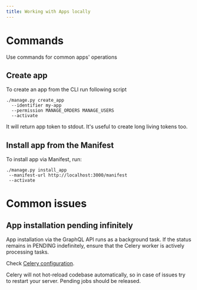 ```yaml
---
title: Working with Apps locally
---
```


# Commands

Use commands for common apps' operations

## Create app

To create an app from the CLI run following script

```shell
./manage.py create_app
  --identifier my-app
  --permission MANAGE_ORDERS MANAGE_USERS
  --activate
```

It will return app token to stdout. It's useful to create long living tokens too.

## Install app from the Manifest

To install app via Manifest, run:

```shell
./manage.py install_app
 --manifest-url http://localhost:3000/manifest
 --activate
```

# Common issues

## App installation pending infinitely

App installation via the GraphQL API runs as a background task. If the status remains in PENDING indefinitely, ensure that the Celery worker is actively processing tasks.

Check [Celery configuration](./task-queue.mdx).

Celery will not hot-reload codebase automatically, so in case of issues try to restart your server.
Pending jobs should be released.
